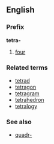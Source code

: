 ==English==
===Prefix===
'''tetra-'''

#[[four]]

===Related terms===
*[[tetrad]]
*[[tetragon]]
*[[tetragram]]
*[[tetrahedron]]
*[[tetralogy]]

===See also===
*[[quadr-]]